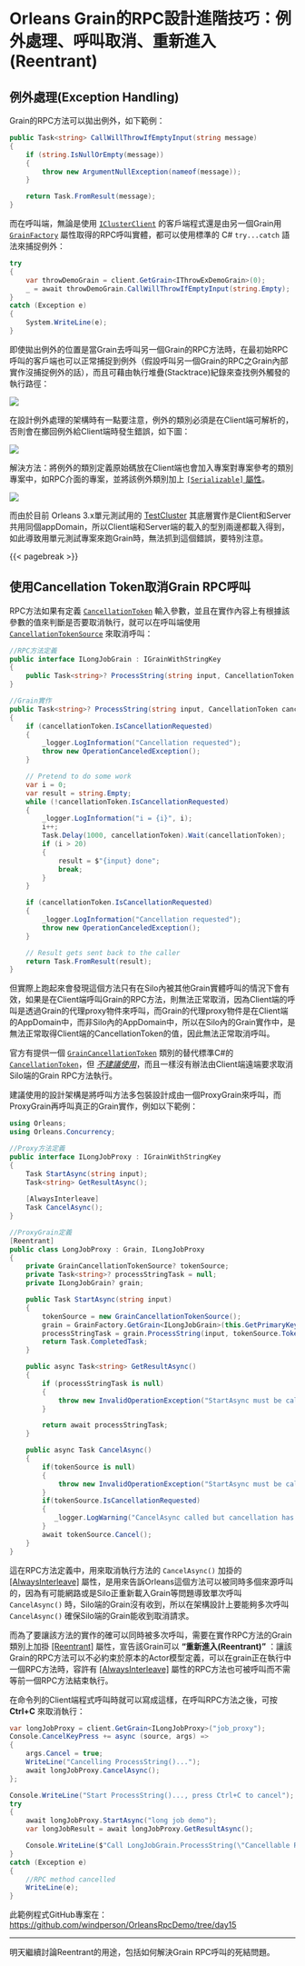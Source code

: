 # Orleans Grain的RPC設計進階技巧：例外處理、呼叫取消、重新進入(Reentrant)

## 例外處理(Exception Handling)

Grain的RPC方法可以拋出例外，如下範例：

```csharp  
public Task<string> CallWillThrowIfEmptyInput(string message)
{
    if (string.IsNullOrEmpty(message))
    {
        throw new ArgumentNullException(nameof(message));
    }

    return Task.FromResult(message);
}
```
而在呼叫端，無論是使用 [`IClusterClient`](https://learn.microsoft.com/dotnet/api/orleans.iclusterclient) 的客戶端程式還是由另一個Grain用 [`GrainFactory`](https://learn.microsoft.com/dotnet/api/orleans.grain.grainfactory) 屬性取得的RPC呼叫實體，都可以使用標準的 C# `try...catch` 語法來捕捉例外：

```csharp
try
{
    var throwDemoGrain = client.GetGrain<IThrowExDemoGrain>(0);
    _ = await throwDemoGrain.CallWillThrowIfEmptyInput(string.Empty);
}
catch (Exception e)
{
    System.WriteLine(e);
}
```
即使拋出例外的位置是當Grain去呼叫另一個Grain的RPC方法時，在最初始RPC呼叫的客戶端也可以正常捕捉到例外（假設呼叫另一個Grain的RPC之Grain內部實作沒捕捉例外的話），而且可藉由執行堆疊(Stacktrace)紀錄來查找例外觸發的執行路徑：

![](./exception_stacktrace.png)

在設計例外處理的架構時有一點要注意，例外的類別必須是在Client端可解析的，否則會在擲回例外給Client端時發生錯誤，如下圖：

![](./exception_type_cannot_be_known.png)

解決方法：將例外的類別定義原始碼放在Client端也會加入專案對專案參考的類別專案中，如RPC介面的專案，並將該例外類別加上 [`[Serializable]` 屬性](https://learn.microsoft.com/dotnet/api/system.serializableattribute)。

![](./exception_definition_location.png)

而由於目前 Orleans 3.x單元測試用的 [TestCluster](https://learn.microsoft.com/dotnet/api/orleans.testinghost.testcluster) 其底層實作是Client和Server共用同個appDomain，所以Client端和Server端的載入的型別兩邊都載入得到，如此導致用單元測試專案來跑Grain時，無法抓到這個錯誤，要特別注意。

{{< pagebreak >}}

## 使用Cancellation Token取消Grain RPC呼叫

RPC方法如果有定義 [`CancellationToken`](https://learn.microsoft.com/dotnet/api/system.threading.cancellationtoken) 輸入參數，並且在實作內容上有根據該參數的值來判斷是否要取消執行，就可以在呼叫端使用 [`CancellationTokenSource`](https://learn.microsoft.com/dotnet/api/system.threading.cancellationsource) 來取消呼叫：

```csharp
//RPC方法定義
public interface ILongJobGrain : IGrainWithStringKey
{
    public Task<string>? ProcessString(string input, CancellationToken cancellationToken);
}

//Grain實作
public Task<string>? ProcessString(string input, CancellationToken cancellationToken)
{
    if (cancellationToken.IsCancellationRequested)
    {
        _logger.LogInformation("Cancellation requested");
        throw new OperationCanceledException();
    }

    // Pretend to do some work
    var i = 0;
    var result = string.Empty;
    while (!cancellationToken.IsCancellationRequested)
    {
        _logger.LogInformation("i = {i}", i);
        i++;
        Task.Delay(1000, cancellationToken).Wait(cancellationToken);
        if (i > 20)
        {
            result = $"{input} done";
            break;
        }
    }

    if (cancellationToken.IsCancellationRequested)
    {
        _logger.LogInformation("Cancellation requested");
        throw new OperationCanceledException();
    }

    // Result gets sent back to the caller
    return Task.FromResult(result);
}
```
但實際上跑起來會發現這個方法只有在Silo內被其他Grain實體呼叫的情況下會有效，如果是在Client端呼叫Grain的RPC方法，則無法正常取消，因為Client端的呼叫是透過Grain的代理proxy物件來呼叫，而Grain的代理proxy物件是在Client端的AppDomain中，而非Silo內的AppDomain中，所以在Silo內的Grain實作中，是無法正常取得Client端的CancellationToken的值，因此無法正常取消呼叫。

官方有提供一個 [`GrainCancellationToken`](https://learn.microsoft.com/dotnet/api/orleans.graincancellationtoken) 類別的替代標準C#的 [`CancellationToken`](https://learn.microsoft.com/dotnet/api/system.threading.cancellationtoken)，但 [*不建議使用*](https://github.com/dotnet/orleans/issues/5299#issuecomment-452455112)，而且一樣沒有辦法由Client端遠端要求取消Silo端的Grain RPC方法執行。

建議使用的設計架構是將呼叫方法多包裝設計成由一個ProxyGrain來呼叫，而ProxyGrain再呼叫真正的Grain實作，例如以下範例：

```csharp
using Orleans;
using Orleans.Concurrency;

//Proxy方法定義
public interface ILongJobProxy : IGrainWithStringKey
{
    Task StartAsync(string input);
    Task<string> GetResultAsync();
    
    [AlwaysInterleave]
    Task CancelAsync();
}

//ProxyGrain定義
[Reentrant]
public class LongJobProxy : Grain, ILongJobProxy
{
    private GrainCancellationTokenSource? tokenSource;
    private Task<string>? processStringTask = null;
    private ILongJobGrain? grain;

    public Task StartAsync(string input)
    {
        tokenSource = new GrainCancellationTokenSource();
        grain = GrainFactory.GetGrain<ILongJobGrain>(this.GetPrimaryKeyString());
        processStringTask = grain.ProcessString(input, tokenSource.Token.CancellationToken);
        return Task.CompletedTask;
    }

    public async Task<string> GetResultAsync()
    {
        if (processStringTask is null)
        {
            throw new InvalidOperationException("StartAsync must be called before GetResultAsync");
        }

        return await processStringTask;
    }

    public async Task CancelAsync()
    {
        if(tokenSource is null)
        {
            throw new InvalidOperationException("StartAsync must be called before CancelAsync");
        }
        if(tokenSource.IsCancellationRequested)
        {
           _logger.LogWarning("CancelAsync called but cancellation has already been requested"); 
        }
        await tokenSource.Cancel();
    }
}
```
這在RPC方法定義中，用來取消執行方法的 `CancelAsync()` 加掛的 [[AlwaysInterleave]](https://learn.microsoft.com/dotnet/api/orleans.concurrency.alwaysinterleaveattribute) 屬性，是用來告訴Orleans這個方法可以被同時多個來源呼叫的，因為有可能網路或是Silo正重新載入Grain等問題導致單次呼叫 `CancelAsync()` 時，Silo端的Grain沒有收到，所以在架構設計上要能夠多次呼叫 `CancelAsync()` 確保Silo端的Grain能收到取消請求。

而為了要讓該方法的實作的確可以同時被多次呼叫，需要在實作RPC方法的Grain類別上加掛 [[Reentrant]](https://learn.microsoft.com/dotnet/api/orleans.concurrency.reentrantattribute) 屬性，宣告該Grain可以 **"重新進入(Reentrant)"** ：讓該Grain的RPC方法可以不必約束於原本的Actor模型定義，可以在grain正在執行中一個RPC方法時，容許有 [[AlwaysInterleave]](https://learn.microsoft.com/dotnet/api/orleans.concurrency.alwaysinterleaveattribute) 屬性的RPC方法也可被呼叫而不需等前一個RPC方法結束執行。

在命令列的Client端程式呼叫時就可以寫成這樣，在呼叫RPC方法之後，可按 **Ctrl+C** 來取消執行：

```csharp
var longJobProxy = client.GetGrain<ILongJobProxy>("job_proxy");
Console.CancelKeyPress += async (source, args) =>
{
    args.Cancel = true;
    WriteLine("Cancelling ProcessString()...");
    await longJobProxy.CancelAsync();
};

Console.WriteLine("Start ProcessString()..., press Ctrl+C to cancel");
try
{
    await longJobProxy.StartAsync("long job demo");
    var longJobResult = await longJobProxy.GetResultAsync();

    Console.WriteLine($"Call LongJobGrain.ProcessString(\"Cancellable RPC Demo\") = {longJobResult}");
}
catch (Exception e)
{
    //RPC method cancelled
    WriteLine(e);
}
```

此範例程式GitHub專案在：  
<https://github.com/windperson/OrleansRpcDemo/tree/day15>

---

明天繼續討論Reentrant的用途，包括如何解決Grain RPC呼叫的死結問題。

